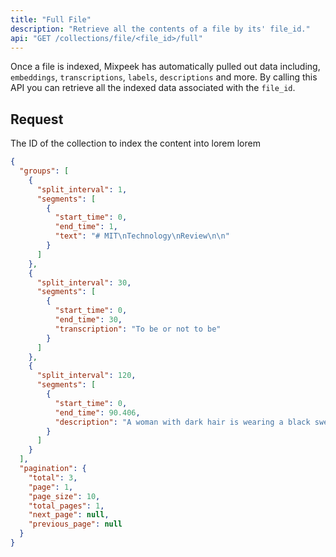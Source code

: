 ```yaml
---
title: "Full File"
description: "Retrieve all the contents of a file by its' file_id."
api: "GET /collections/file/<file_id>/full"
---
```


Once a file is indexed, Mixpeek has automatically pulled out data including, `embeddings`, `transcriptions`, `labels`, `descriptions` and more. By calling this API you can retrieve all the indexed data associated with the `file_id`.

## Request

<ParamField url="file_id" type="string" required>
  The ID of the collection to index the content into
</ParamField>

<ResponseField name="transcriptions" type="list">
  lorem
</ResponseField>

<ResponseField name="descriptions" type="list">
  lorem
</ResponseField>

<ResponseExample>

```json Response
{
  "groups": [
    {
      "split_interval": 1,
      "segments": [
        {
          "start_time": 0,
          "end_time": 1,
          "text": "# MIT\nTechnology\nReview\n\n"
        }
      ]
    },
    {
      "split_interval": 30,
      "segments": [
        {
          "start_time": 0,
          "end_time": 30,
          "transcription": "To be or not to be"
        }
      ]
    },
    {
      "split_interval": 120,
      "segments": [
        {
          "start_time": 0,
          "end_time": 90.406,
          "description": "A woman with dark hair is wearing a black sweater against a white "
        }
      ]
    }
  ],
  "pagination": {
    "total": 3,
    "page": 1,
    "page_size": 10,
    "total_pages": 1,
    "next_page": null,
    "previous_page": null
  }
}
```

</ResponseExample>
